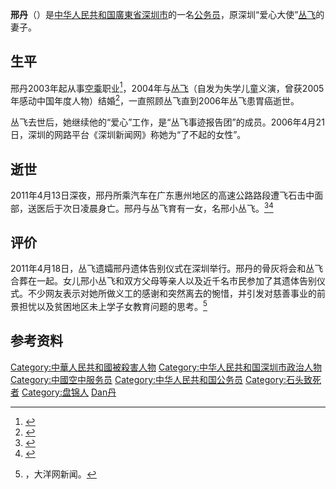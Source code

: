 {{Infobox person
| name          = 邢丹
| image         = [[File:Xing_Dan.jpg|200px]]
| alt           = 
| caption       = 
| birth_name    = 
| birth_date    =  {{Birth date|1981|10|29}}
| birth_place   = {{CHN}}[[辽宁省|辽宁省]][[盘锦|盘锦]]
| death_date    = {{Death date and age|2011|4|14|1981|10|29}}
| death_place   = {{CHN}}[[广东省|广东省]][[惠州|惠州]]
| nationality   = {{PRC}}
| other_names   = 
| occupation    = [[中國共產主義青年團|共青团]]深圳市委教工委副书记
| years_active  = 
| known_for     = 义工
| notable_works = 
| spouse = [[丛飞|丛飞]]
| children = 1个女儿
}}
'''邢丹'''（{{bd|1981年|10月29日|2011年|4月14日|catIdx=Xing邢丹}}）是[[中华人民共和国|中华人民共和国]][[廣東省|廣東省]][[深圳市|深圳市]]的一名[[公务员|公务员]]，原深圳“爱心大使”[[丛飞|丛飞]]的妻子。

== 生平 ==
邢丹2003年起从事[[空乘|空乘]]职业<ref>{{cite web |url=http://news.163.com/11/0417/12/71RFJPJ500014AED.html |title=还原邢丹_网易新闻中心 |first= |last= |work=163.com |year=2011 [last update] |accessdate=17 April 2011 |archive-url=https://web.archive.org/web/20110511194152/http://news.163.com/11/0417/12/71RFJPJ500014AED.html |archive-date=2011-05-11 |dead-url=yes }}</ref>，2004年与[[丛飞|丛飞]]（自发为失学儿童义演，曾获2005年感动中国年度人物）结婚<ref>{{cite web|url=http://news.daynews.com.cn/shxw/1152114.html|title=感动中国人物丛飞遗孀邢丹罹难 愿他们天堂里继续洒爱心（图）|first=|last=|work=news.daynews.com.cn|year=2011 [last update]|accessdate=17 April 2011|deadurl=yes|archiveurl=https://web.archive.org/web/20110511135436/http://news.daynews.com.cn/shxw/1152114.html|archivedate=2011年5月11日}}</ref>，一直照顾丛飞直到2006年丛飞患胃癌逝世。

丛飞去世后，她继续他的“爱心”工作，是“丛飞事迹报告团”的成员。2006年4月21日，深圳的网路平台《深圳新闻网》称她为“了不起的女性”。

== 逝世 ==
{{main|“4·13”邢丹遇害案}}
2011年4月13日深夜，邢丹所乘汽车在广东惠州地区的高速公路路段遭飞石击中面部，送医后于次日凌晨身亡。邢丹与丛飞育有一女，名邢小丛飞。<ref>{{Cite web |url=http://news.qq.com/a/20110416/000077_1.htm |title=腾讯新闻：《警方称邢丹身亡系人为事故 同行者否认遭抢》 |access-date=2011-04-19 |archive-date=2016-10-01 |archive-url=https://web.archive.org/web/20161001161029/http://news.qq.com/a/20110416/000077_1.htm |dead-url=no }}</ref><ref>{{Cite web |url=http://www.sznews.com/news/content/2006-04/21/content_100489_4.htm |title=深圳新闻网：《爱的奇迹 美的赞歌 邢丹，了不起的女性》 |access-date=2011-04-19 |archive-url=https://web.archive.org/web/20160920015348/http://www.sznews.com/news/content/2006-04/21/content_100489_4.htm |archive-date=2016-09-20 |dead-url=yes }}</ref>

== 评价 ==
2011年4月18日，丛飞遗孀邢丹遗体告别仪式在深圳举行。邢丹的骨灰将会和丛飞合葬在一起。女儿邢小丛飞和双方父母等亲人以及近千名市民参加了其遗体告别仪式。不少网友表示对她所做义工的感谢和突然离去的惋惜，并引发对慈善事业的前景担忧以及贫困地区未上学子女教育问题的思考。<ref>{{cite web |url=http://news.dayoo.com/shenzhen/201104/19/73439_16155058.htm |title=存档副本 |accessdate=2016-08-26 |deadurl=yes |archiveurl=https://web.archive.org/web/20161011074918/http://news.dayoo.com/shenzhen/201104/19/73439_16155058.htm |archivedate=2016-10-11 }}，大洋网新闻。</ref>

==参考资料==
{{reflist}}

{{DEFAULTSORT:X}}
[[Category:中華人民共和國被殺害人物|Category:中華人民共和國被殺害人物]]
[[Category:中华人民共和国深圳市政治人物|Category:中华人民共和国深圳市政治人物]]
[[Category:中國空中服务员|Category:中國空中服务员]]
[[Category:中华人民共和国公务员|Category:中华人民共和国公务员]]
[[Category:石头致死者|Category:石头致死者]]
[[Category:盘锦人|Category:盘锦人]]
[[Category:邢姓|Dan丹]]